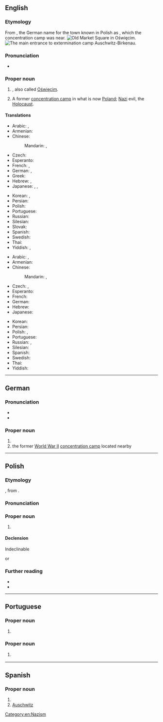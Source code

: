==English==
{{wikipedia}}

===Etymology===
From {{der|en|de|Auschwitz}}, the German name for the town known in Polish as {{m|pl|Oświęcim}}, which the concentration camp was near.
[[File:Oswiecim-rynek.jpg|thumb|Old Market Square in [[:w:Oświęcim|Oświęcim]].]]
[[File:Birkenau gate.JPG|thumb|The main entrance to [[:w:Auschwitz concentration camp|extermination camp Auschwitz-Birkenau]].]]

===Pronunciation===
* {{IPA|en|/ˈaʊ̯ʃ.vɪts/|/ˈaʊ̯ʃ.wɪts/}}

===Proper noun===
{{en-proper noun}}

# {{place|en|city|c/Poland}}, also called [[Oświęcim]].
# A former [[concentration camp]] in what is now [[Poland]]; {{non-gloss definition|used metonymically for}} [[Nazi]] evil, the [[Holocaust]].

====Translations====
{{trans-top|city in Poland}}
* Arabic: {{t|ar|أوشڤيينتشيم|f|tr=ʾošviyentšīm}}, {{t|ar|أوشفينتشيم|tr=ʾošvintšīm}}
* Armenian: {{t|hy|Օսվենցիմ|sc=Armn}}
* Chinese:
*: Mandarin: {{t+|cmn|奧斯威辛|sc=Hani}}, {{t+|cmn|奥斯威辛|tr=Àosīwēixīn|sc=Hani}}
* Czech: {{t+|cs|Osvětim|m}}
* Esperanto: {{t|eo|Osviecimo}}
* French: {{t+|fr|Auschwitz|m}}, {{t+|fr|Oświęcim|m}}
* German: {{t+|de|Auschwitz|n}}, {{t+|de|Oświęcim|n}}
* Greek: {{t|el|Οσβιέτσιμ|n}}
* Hebrew: {{t|he|אושוויץ|tr=áushvits}}, {{t|he|אושוויינצ׳ים|f|tr=oshvéinchim}}
* Japanese: {{t|ja|アウシュヴィッツ|tr=Aushuvittsu}}, {{t|ja|アウシュビッツ|tr=Aushubittsu}}, {{t|ja|オシフィエンチム|tr=Oshifienchimu}}
{{trans-mid}}
* Korean: {{t|ko|^아우슈비츠}}, {{t|ko|^오시비엥침}}
* Persian: {{t-check|fa|آشویتس|tr=âšvits}}
* Polish: {{t+|pl|Oświęcim|m}}
* Portuguese: {{t|pt|Auschwitz|f}}
* Russian: {{t+|ru|Осве́нцим|m}}
* Silesian: {{t|szl|Uośwjyńćim|m-p}}
* Slovak: {{t|sk|Osvienčim|m}}
* Spanish: {{t|es|Auschwitz|m}}
* Swedish: {{t+|sv|Auschwitz}}
* Thai: {{t-check|th|เอาสชวิทซ์|tr=ao-swí}}
* Yiddish: {{t|yi|אָשפּיצין}}, {{t|yi|אוישוויץ}}
{{trans-bottom}}

{{trans-top|concentration camp}}
* Arabic: {{t|ar|أوشڤيتس|f|tr=ʾawšvits}}, {{t|ar|أوشفيتز}}
* Armenian: {{t|hy|Օսվենցիմ|sc=Armn}}
* Chinese:
*: Mandarin: {{t+|cmn|奧斯威辛|sc=Hani}}, {{t+|cmn|奥斯威辛|tr=Àosīwēixīn|sc=Hani}}
* Czech: {{t|cs|Auschwitz|m}}, {{t+|cs|Osvětim|m}}
* Esperanto: {{t|eo|Aŭŝvico}}
* French: {{t+|fr|Auschwitz|m}}
* German: {{t+|de|Auschwitz|n}}
* Hebrew: {{t|he|אושוויץ|m}}
* Japanese: {{t|ja|アウシュヴィッツ|tr=Aushuvittsu}}
{{trans-mid}}
* Korean: {{t|ko|^아우슈비츠}}
* Persian: {{t|fa|آشویتس}}
* Polish: {{t+|pl|Auschwitz|m}}, {{t+|pl|Auschwitz-Birkenau|m}}
* Portuguese: {{t|pt|Auschwitz|m}}
* Russian: {{t+|ru|Осве́нцим|m}}, {{t|ru|А́ушвиц|m}}
* Silesian: {{t|szl|Uośwjyńćim|m-p}}
* Spanish: {{t|es|Auschwitz|m}}
* Swedish: {{t+|sv|Auschwitz}}
* Thai: {{t|th|เอาสชวิทซ์|tr=ao-swí}}
* Yiddish: {{t|yi|אוישוויץ}}
{{trans-bottom}}

[[Category:en:Nazism]]

----

==German==

===Pronunciation===
* {{IPA|de|/ˈʔaʊ̯ʃvɪts/}}
* {{audio|de|De-Auschwitz.ogg|Audio}}

===Proper noun===
{{de-proper noun|toponym}}

# {{place|de|town|voi/Lesser Poland Voivodeship|c/Poland|t=Oświęcim|t2=Auschwitz}}
# the former [[World War II]] [[concentration camp]] located nearby

----

==Polish==
{{wp|lang=pl}}

===Etymology===
{{ubor|pl|de|Auschwitz}}, from {{der|pl|pl|Oświęcim}}.

===Pronunciation===
{{pl-p|auszwic|a=Pl-Auschwitz.ogg|h=Au.schwitz}}

===Proper noun===
{{pl-proper noun|m-in|indecl=yes}}

# {{lb|pl|historical}} {{l|en|Auschwitz}} {{gl|concentration camp}}
#: {{syn|pl|Auschwitz-Birkenau}}

====Declension====
Indeclinable

or

{{pl-decl-noun-m-in|locs=Auschwitzu|vocs=Auschwitzu|tantum=s}}

===Further reading===
* {{R:pl:WSJP}}
* {{R:pl:PWN}}

{{C|pl|Death|Nazism|World War II}}

----

==Portuguese==

===Proper noun===
{{pt-proper noun|f}}

# {{place|pt|town|p/Lesser Poland|c/Poland|t1=Auschwitz|t2=Oświęcim}}

===Proper noun===
{{pt-proper noun|m}}

# {{l|en|Auschwitz}} {{gloss|Nazi concentration camp in the town of Auschwitz}}

----

==Spanish==
{{wikipedia|lang=es}}

===Proper noun===
{{es-proper noun|m}}

# {{place|es|city|c/Poland|t=Auschwitz}}
# [[#English|Auschwitz]] {{gloss|concentration camp}}